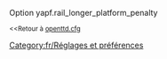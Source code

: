 {{fr/Amorce}}
Option yapf.rail_longer_platform_penalty

<small><<Retour à [[Main/fr/Openttd.cfg|openttd.cfg]]</small>
[[Category:fr/Réglages et préférences]]